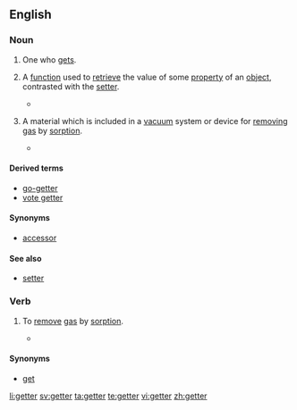 ==English==

===Noun===
{{en-noun}}

# One who [[get]]s. 
# {{computing|programming}} A [[function]] used to [[retrieve]] the value of some [[property]] of an [[object]], contrasted with the [[setter]].
#*{{quote-book
|year=2002
|author=James Steven Perry
|title=Java Management Extensions
|chapter=2
|isbn=0596002459
|page=47
|passage=A proper '''getter''' must return the type of its attribute.}}
# {{science}} A material which is included in a [[vacuum]] system or device for [[removing]] [[gas]] by [[sorption]].
#*{{quote-book
|year=1979
|author=G. L. Weissler and Robert Warner Carlson
|title=Vacuum Physics and Technology
|chapter=5
|isbn=0124759149
|pages=194-195
|passage=Titanium has become the preferred '''getter''' for general vacuum-pumping applications because of its relatively high vapor pressure characteristic and its broad spectrum chemical reactivity.}}

====Derived terms====
*[[go-getter]]
*[[vote getter]]

====Synonyms====
* {{sense|computing}} [[accessor]]

====See also====
*[[setter]]

===Verb===
{{en-verb}}

# {{sciences}} To [[remove]] [[gas]] by [[sorption]].
#*{{quote-book
|year=2003
|author=John F. O'Hanlon
|title=A Users Guide to Vacuum Technology
|chapter=14
|isbn=0471270520
|page=247
|passage=Many reactive metals rapidly pump large quantities of active gases because they '''getter''' (react with) the gases.}}

====Synonyms====
* [[get]]

[[li:getter]]
[[sv:getter]]
[[ta:getter]]
[[te:getter]]
[[vi:getter]]
[[zh:getter]]